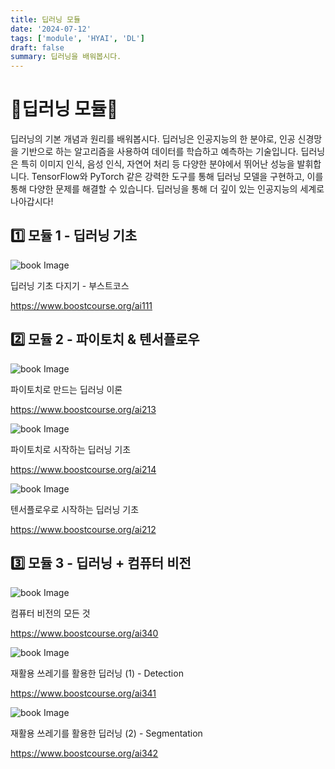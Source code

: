 ```yaml
---
title: 딥러닝 모듈
date: '2024-07-12'
tags: ['module', 'HYAI', 'DL']
draft: false
summary: 딥러닝을 배워봅시다.
---
```


# 🤖딥러닝 모듈🤖
딥러닝의 기본 개념과 원리를 배워봅시다. 딥러닝은 인공지능의 한 분야로, 인공 신경망을 기반으로 하는 알고리즘을 사용하여 데이터를 학습하고 예측하는 기술입니다. 딥러닝은 특히 이미지 인식, 음성 인식, 자연어 처리 등 다양한 분야에서 뛰어난 성능을 발휘합니다. TensorFlow와 PyTorch 같은 강력한 도구를 통해 딥러닝 모델을 구현하고, 이를 통해 다양한 문제를 해결할 수 있습니다. 딥러닝을 통해 더 깊이 있는 인공지능의 세계로 나아갑시다!

## 1️⃣ 모듈 1 - 딥러닝 기초 

<img src="/static/images/module/ai/3.png" className="w-1/3 h-auto" alt="book Image" />

딥러닝 기초 다지기 - 부스트코스

https://www.boostcourse.org/ai111

## 2️⃣ 모듈 2 - 파이토치 & 텐서플로우

<img src="/static/images/module/ai/4.png" className="w-1/3 h-auto" alt="book Image" />

파이토치로 만드는 딥러닝 이론

https://www.boostcourse.org/ai213


<img src="/static/images/module/ai/2.png" className="w-1/3 h-auto" alt="book Image" />

파이토치로 시작하는 딥러닝 기초

https://www.boostcourse.org/ai214


<img src="/static/images/module/ai/1.png" className="w-1/3 h-auto" alt="book Image" />

텐서플로우로 시작하는 딥러닝 기초

https://www.boostcourse.org/ai212



## 3️⃣ 모듈 3 - 딥러닝 + 컴퓨터 비전

<img src="/static/images/module/ai/6.png" className="w-1/3 h-auto" alt="book Image" />

컴퓨터 비전의 모든 것

https://www.boostcourse.org/ai340


<img src="/static/images/module/ai/7.png" className="w-1/3 h-auto" alt="book Image" />

재활용 쓰레기를 활용한 딥러닝 (1) - Detection

https://www.boostcourse.org/ai341


<img src="/static/images/module/ai/8.png" className="w-1/3 h-auto" alt="book Image" />

재활용 쓰레기를 활용한 딥러닝 (2) - Segmentation

https://www.boostcourse.org/ai342